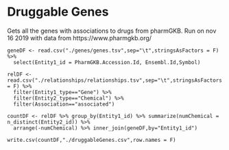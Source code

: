 
# Druggable Genes
Gets all the genes with associations to drugs from pharmGKB. Run on nov 16 2019 with data from https://www.pharmgkb.org/

```pharmGKB
geneDF <- read.csv("./genes/genes.tsv",sep="\t",stringsAsFactors = F) %>% 
  select(Entity1_id = PharmGKB.Accession.Id, Ensembl.Id,Symbol)

relDF <- read.csv("./relationships/relationships.tsv",sep="\t",stringsAsFactors = F) %>% 
  filter(Entity1_type=="Gene") %>% 
  filter(Entity2_type=="Chemical") %>% 
  filter(Association=="associated")

countDF <- relDF %>% group_by(Entity1_id) %>% summarize(numChemical = n_distinct(Entity2_id)) %>%
  arrange(-numChemical) %>% inner_join(geneDF,by="Entity1_id")

write.csv(countDF,"./druggableGenes.csv",row.names = F)
```